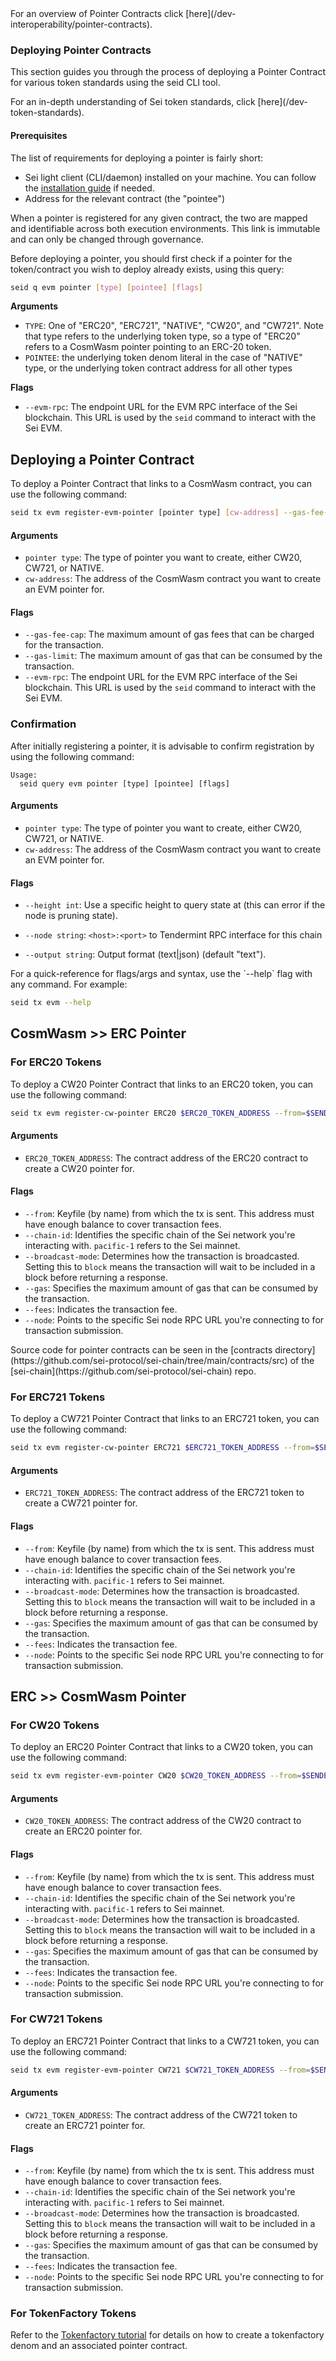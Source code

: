 
<Callout type="info" emoji="ℹ️">
   For an overview of Pointer Contracts click [here](/dev-interoperability/pointer-contracts).
</Callout>

### Deploying Pointer Contracts

This section guides you through the process of deploying a Pointer Contract for various token standards using the seid CLI tool.

<Callout type="info" emoji="ℹ️">
  For an in-depth understanding of Sei token standards, click [here](/dev-token-standards).
</Callout>

#### Prerequisites

The list of requirements for deploying a pointer is fairly short:

- Sei light client (CLI/daemon) installed on your machine. You can follow the [installation guide](./installing-seid.mdx) if needed.
- Address for the relevant contract (the "pointee")

When a pointer is registered for any given contract, the two are mapped and identifiable across both execution environments. This link is immutable and can only be changed through governance.

Before deploying a pointer, you should first check if a pointer for the token/contract you wish to deploy already exists, using this query:

```bash
seid q evm pointer [type] [pointee] [flags]
```

**Arguments**

- `TYPE`: One of "ERC20", "ERC721", "NATIVE", "CW20", and "CW721". Note that type refers to the underlying token type, so a type of "ERC20" refers to a CosmWasm pointer pointing to an ERC-20 token.
- `POINTEE`: the underlying token denom literal in the case of "NATIVE" type, or the underlying token contract address for all other types

**Flags**

- `--evm-rpc`: The endpoint URL for the EVM RPC interface of the Sei blockchain. This URL is used by the `seid` command to interact with the Sei EVM.

## Deploying a Pointer Contract

To deploy a Pointer Contract that links to a CosmWasm contract, you can use the following command:

```bash
seid tx evm register-evm-pointer [pointer type] [cw-address] --gas-fee-cap=<int> --gas-limit=<int>
```

#### Arguments

- `pointer type`: The type of pointer you want to create, either CW20, CW721, or NATIVE.
- `cw-address`: The address of the CosmWasm contract you want to create an EVM pointer for.

#### Flags

- `--gas-fee-cap`: The maximum amount of gas fees that can be charged for the transaction.
- `--gas-limit`: The maximum amount of gas that can be consumed by the transaction.
- `--evm-rpc`: The endpoint URL for the EVM RPC interface of the Sei blockchain. This URL is used by the `seid` command to interact with the Sei EVM.

### Confirmation

After initially registering a pointer, it is advisable to confirm registration by using the following command:

```shell
Usage:
  seid query evm pointer [type] [pointee] [flags]
```

#### Arguments

- `pointer type`: The type of pointer you want to create, either CW20, CW721, or NATIVE.
- `cw-address`: The address of the CosmWasm contract you want to create an EVM pointer for.

#### Flags

- `--height int`: Use a specific height to query state at (this can error if the node is pruning state).

- `--node string`: `<host>:<port>` to Tendermint RPC interface for this chain

- `--output string`: Output format (text|json) (default "text").

<Callout type="info">
  For a quick-reference for flags/args and syntax, use the `--help` flag with any command. For example:

  ```bash
  seid tx evm --help
  ```

</Callout>

## CosmWasm >> ERC Pointer

### For ERC20 Tokens

To deploy a CW20 Pointer Contract that links to an ERC20 token, you can use the following command:

```bash
seid tx evm register-cw-pointer ERC20 $ERC20_TOKEN_ADDRESS --from=$SENDER --chain-id=pacific-1 --broadcast-mode=block --gas=200000 --fees=5000usei --node=https://rpc.sei-apis.com
```

#### Arguments

- `ERC20_TOKEN_ADDRESS`: The contract address of the ERC20 contract to create a CW20 pointer for.

#### Flags

- `--from`: Keyfile (by name) from which the tx is sent. This address must have enough balance to cover transaction fees.
- `--chain-id`: Identifies the specific chain of the Sei network you're interacting with. `pacific-1` refers to the Sei mainnet.
- `--broadcast-mode`: Determines how the transaction is broadcasted. Setting this to `block` means the transaction will wait to be included in a block before returning a response.
- `--gas`: Specifies the maximum amount of gas that can be consumed by the transaction.
- `--fees`: Indicates the transaction fee.
- `--node`: Points to the specific Sei node RPC URL you're connecting to for transaction submission.

<Callout type="info" emoji="ℹ️">
  Source code for pointer contracts can be seen in the [contracts directory](https://github.com/sei-protocol/sei-chain/tree/main/contracts/src) of the [sei-chain](https://github.com/sei-protocol/sei-chain) repo.
</Callout>

### For ERC721 Tokens

To deploy a CW721 Pointer Contract that links to an ERC721 token, you can use the following command:

```bash
seid tx evm register-cw-pointer ERC721 $ERC721_TOKEN_ADDRESS --from=$SENDER --chain-id=pacific-1 --broadcast-mode=block --gas=200000 --fees=5000usei --node=https://rpc.sei-apis.com
```

#### Arguments

- `ERC721_TOKEN_ADDRESS`: The contract address of the ERC721 token to create a CW721 pointer for.

#### Flags

- `--from`: Keyfile (by name) from which the tx is sent. This address must have enough balance to cover transaction fees.
- `--chain-id`: Identifies the specific chain of the Sei network you're interacting with. `pacific-1` refers to Sei mainnet.
- `--broadcast-mode`: Determines how the transaction is broadcasted. Setting this to `block` means the transaction will wait to be included in a block before returning a response.
- `--gas`: Specifies the maximum amount of gas that can be consumed by the transaction.
- `--fees`: Indicates the transaction fee.
- `--node`: Points to the specific Sei node RPC URL you're connecting to for transaction submission.

## ERC >> CosmWasm Pointer

### For CW20 Tokens

To deploy an ERC20 Pointer Contract that links to a CW20 token, you can use the following command:

```bash
seid tx evm register-evm-pointer CW20 $CW20_TOKEN_ADDRESS --from=$SENDER --chain-id=pacific-1 --broadcast-mode=block --gas=200000 --fees=5000usei --node=https://rpc.sei-apis.com
```

#### Arguments

- `CW20_TOKEN_ADDRESS`: The contract address of the CW20 contract to create an ERC20 pointer for.

#### Flags

- `--from`: Keyfile (by name) from which the tx is sent. This address must have enough balance to cover transaction fees.
- `--chain-id`: Identifies the specific chain of the Sei network you're interacting with. `pacific-1` refers to Sei mainnet.
- `--broadcast-mode`: Determines how the transaction is broadcasted. Setting this to `block` means the transaction will wait to be included in a block before returning a response.
- `--gas`: Specifies the maximum amount of gas that can be consumed by the transaction.
- `--fees`: Indicates the transaction fee.
- `--node`: Points to the specific Sei node RPC URL you're connecting to for transaction submission.

### For CW721 Tokens

To deploy an ERC721 Pointer Contract that links to a CW721 token, you can use the following command:

```bash
seid tx evm register-evm-pointer CW721 $CW721_TOKEN_ADDRESS --from=$SENDER --chain-id=pacific-1 --broadcast-mode=block --gas=200000 --fees=5000usei --node=https://rpc.sei-apis.com
```

#### Arguments

- `CW721_TOKEN_ADDRESS`: The contract address of the CW721 token to create an ERC721 pointer for.

#### Flags

- `--from`: Keyfile (by name) from which the tx is sent. This address must have enough balance to cover transaction fees.
- `--chain-id`: Identifies the specific chain of the Sei network you're interacting with. `pacific-1` refers to Sei mainnet.
- `--broadcast-mode`: Determines how the transaction is broadcasted. Setting this to `block` means the transaction will wait to be included in a block before returning a response.
- `--gas`: Specifies the maximum amount of gas that can be consumed by the transaction.
- `--fees`: Indicates the transaction fee.
- `--node`: Points to the specific Sei node RPC URL you're connecting to for transaction submission.

### For TokenFactory Tokens
Refer to the [Tokenfactory tutorial](./tokenfactory-tutorial.mdx) for details on how to create a tokenfactory denom and an associated pointer contract.
